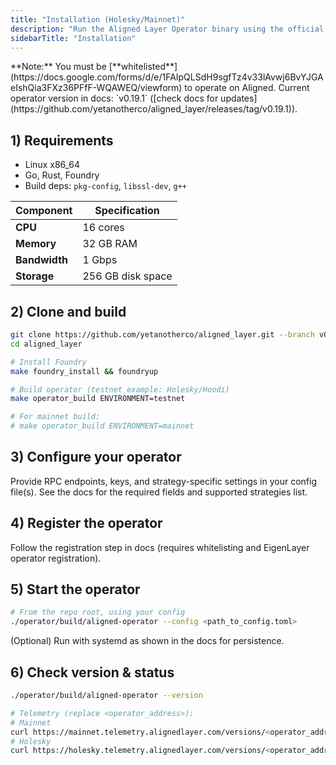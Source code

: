 ```yaml
---
title: "Installation (Holesky/Mainnet)"
description: "Run the Aligned Layer Operator binary using the official steps. This guide is trimmed to the essential build, configure, and start sequence."
sidebarTitle: "Installation"
---
```


<Note>
  **Note:** You must be [**whitelisted**](https://docs.google.com/forms/d/e/1FAIpQLSdH9sgfTz4v33lAvwj6BvYJGAeIshQia3FXz36PFfF-WQAWEQ/viewform) to operate on Aligned. Current operator version in docs: `v0.19.1` ([check docs for updates](https://github.com/yetanotherco/aligned_layer/releases/tag/v0.19.1)).
</Note>

## 1) Requirements

- Linux x86_64
- Go, Rust, Foundry
- Build deps: `pkg-config`, `libssl-dev`, `g++`

| **Component** | **Specification** |
| ------------- | ----------------- |
| **CPU**       | 16 cores          |
| **Memory**    | 32 GB RAM         |
| **Bandwidth** | 1 Gbps            |
| **Storage**   | 256 GB disk space |

## 2) Clone and build

```bash
git clone https://github.com/yetanotherco/aligned_layer.git --branch v0.19.1
cd aligned_layer

# Install Foundry
make foundry_install && foundryup

# Build operator (testnet example: Holesky/Hoodi)
make operator_build ENVIRONMENT=testnet

# For mainnet build:
# make operator_build ENVIRONMENT=mainnet
```

## 3) Configure your operator

Provide RPC endpoints, keys, and strategy-specific settings in your config file(s). See the docs for the required fields and supported strategies list.

## 4) Register the operator

Follow the registration step in docs (requires whitelisting and EigenLayer operator registration).

## 5) Start the operator

```bash
# From the repo root, using your config
./operator/build/aligned-operator --config <path_to_config.toml>
```

(Optional) Run with systemd as shown in the docs for persistence.

## 6) Check version & status

```bash
./operator/build/aligned-operator --version

# Telemetry (replace <operator_address>):
# Mainnet
curl https://mainnet.telemetry.alignedlayer.com/versions/<operator_address>
# Holesky
curl https://holesky.telemetry.alignedlayer.com/versions/<operator_address>
```